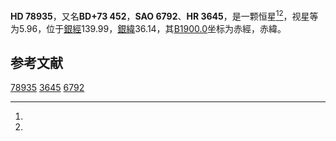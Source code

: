 {{Starbox begin
| name = HD 78935
}}
{{Starbox observe
| epoch = [[J2000.0|J2000.0]]
| constell = {{星座名待查}}<ref name=SIMBAD>{{cite web
 | url=http://simbad.u-strasbg.fr/simbad/sim-id?Ident=HR+3645
 | title=Pulsating variable Star
 | publisher=Centre de Données astronomiques de Strasbourg
 | work=SIMBAD
 | accessdate=2012-07-13
 | archive-date=2016-03-16
 | archive-url=https://web.archive.org/web/20160316213115/http://simbad.u-strasbg.fr/simbad/sim-id?Ident=HR+3645
 | dead-url=no
 }}</ref><ref name=DATA>{{cite web
 | url=http://vizier.u-strasbg.fr/viz-bin/VizieR-5?-out.add=.&-source=5050&-corr=PK=HR&-out.max=9999&HR=3645
 | title=VizieR Detailed Page
 | accessdate=2012-07-13
 | archive-date=2016-03-05
 | archive-url=https://web.archive.org/web/20160305022245/http://vizier.u-strasbg.fr/viz-bin/VizieR-5?-out.add=.&-source=5050&-corr=PK=HR&-out.max=9999&HR=3645
 | dead-url=no
 }}</ref>
| 星官 = 
| ra = {{RA|9|15|52.6}}<ref name=SIMBAD /><ref name=DATA />
| dec = {{DEC|+72|56|46}}<ref name=SIMBAD /><ref name=DATA />
| appmag_v = 5.96<ref name=SIMBAD /><ref name=DATA />
}}
{{Starbox character
| class = F0III<ref name=SIMBAD /><ref name=DATA />
| b-v = 0.18<ref name=SIMBAD /><ref name=DATA />
| u-b = 0.13<ref name=SIMBAD /><ref name=DATA />
| r-i = <ref name=SIMBAD /><ref name=DATA />
| variable = 
}}
{{Starbox astrometry
| radial_v = 0.13
| prop_mo_ra = 0
| parallax = 0.023
| p_error = 
}}
{{Starbox catalog
| names =BD+73 452，[[SAO星表|SAO]] 6792，[[HD星表|HD]] 78935，[[HR星表|HR]] 3645}}
{{Starbox reference |Simbad=HR+3645}}
{{Starbox end}}

'''HD 78935'''，又名'''BD+73 452'''，'''SAO 6792'''、'''HR 3645'''，是一颗恒星<ref name=SIMBAD /><ref name=DATA />，视星等为5.96，位于[[銀道座標系|銀經]]139.99，[[銀道座標系|銀緯]]36.14，其[[B1900.0|B1900.0]]坐标为赤經{{RA|9|5|50.3}}，赤緯{{DEC|+73|36.14|36}}。

== 参考文献 ==
{{reflist}}
{{大熊座}}
{{star-stub}}

[[Category:HD和HDE天體|78935]]
[[Category:HR天體|3645]]
[[Category:SAO天體|6792]]